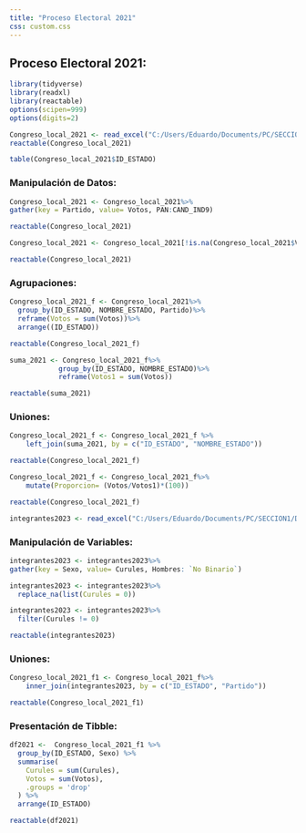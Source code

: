 ---
title: "Proceso Electoral 2021"
css: custom.css
---

## Proceso Electoral 2021:

```{r}
library(tidyverse)
library(readxl)
library(reactable)
options(scipen=999)
options(digits=2)
```

```{r}
Congreso_local_2021 <- read_excel("C:/Users/Eduardo/Documents/PC/SECCION1/DOCS/Tesis/BASE 2021.xlsx")
reactable(Congreso_local_2021)
```

```{r}
table(Congreso_local_2021$ID_ESTADO)
```

### Manipulación de Datos:

```{r}
Congreso_local_2021 <- Congreso_local_2021%>%
gather(key = Partido, value= Votos, PAN:CAND_IND9)

reactable(Congreso_local_2021)
```

```{r}
Congreso_local_2021 <- Congreso_local_2021[!is.na(Congreso_local_2021$Votos),]
```

```{r}
reactable(Congreso_local_2021)
```

### Agrupaciones:

```{r}
Congreso_local_2021_f <- Congreso_local_2021%>%
  group_by(ID_ESTADO, NOMBRE_ESTADO, Partido)%>%
  reframe(Votos = sum(Votos))%>%
  arrange((ID_ESTADO))

reactable(Congreso_local_2021_f)
```

```{r}
suma_2021 <- Congreso_local_2021_f%>%
            group_by(ID_ESTADO, NOMBRE_ESTADO)%>%
            reframe(Votos1 = sum(Votos))

reactable(suma_2021)
```

### Uniones:

```{r}
Congreso_local_2021_f <- Congreso_local_2021_f %>%
    left_join(suma_2021, by = c("ID_ESTADO", "NOMBRE_ESTADO"))
```

```{r}
reactable(Congreso_local_2021_f)
```

```{r}
Congreso_local_2021_f <- Congreso_local_2021_f%>%
    mutate(Proporcion= (Votos/Votos1)*(100))

reactable(Congreso_local_2021_f)
```

```{r}
integrantes2023 <- read_excel("C:/Users/Eduardo/Documents/PC/SECCION1/DOCS/Tesis/Integrantes/2023.xlsx")
```

### Manipulación de Variables:

```{r}
integrantes2023 <- integrantes2023%>%
gather(key = Sexo, value= Curules, Hombres: `No Binario`)
```

```{r}
integrantes2023 <- integrantes2023%>%
  replace_na(list(Curules = 0))
```

```{r}
integrantes2023 <- integrantes2023%>%
  filter(Curules != 0)
```

```{r}
reactable(integrantes2023)
```

### Uniones:

```{r}
Congreso_local_2021_f1 <- Congreso_local_2021_f%>%
    inner_join(integrantes2023, by = c("ID_ESTADO", "Partido"))

reactable(Congreso_local_2021_f1)
```

### Presentación de Tibble:

```{r}
df2021 <-  Congreso_local_2021_f1 %>%
  group_by(ID_ESTADO, Sexo) %>%
  summarise(
    Curules = sum(Curules),
    Votos = sum(Votos),
    .groups = 'drop'
  ) %>%
  arrange(ID_ESTADO)

reactable(df2021)
```
